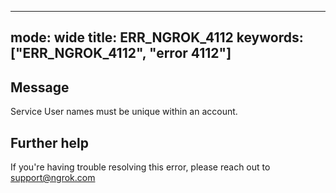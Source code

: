 
---
mode: wide
title: ERR_NGROK_4112
keywords: ["ERR_NGROK_4112", "error 4112"]
---

## Message
Service User names must be unique within an account.




## Further help
If you're having trouble resolving this error, please reach out to [support@ngrok.com](mailto:support@ngrok.com?subject=Help%20with%20ERR_NGROK_4112)

